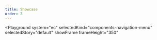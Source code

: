 ```yaml
---
title: Showcase
order: 2
---
```



<Playground
  system="ec"
  selectedKind="components-navigation-menu"
  selectedStory="default"
  showFrame
  frameHeight="350"
>
  <Html markup={menu} />
</Playground>
